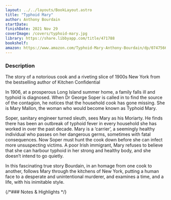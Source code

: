 ```yaml
---
layout: ../../layouts/BookLayout.astro
title: "Typhoid Mary"
author: Anthony Bourdain
startDate:
finishDate: 2021 Nov 29
coverImage: /covers/typhoid-mary.jpg
library: https://share.libbyapp.com/title/471788
bookshelf:
amazon: https://www.amazon.com/Typhoid-Mary-Anthony-Bourdain/dp/0747566879/
---
```


<ReadingTime
  startDate  = {frontmatter.startDate}
  finishDate = {frontmatter.finishDate}
/>

### Description
The story of a notorious cook and a riveting slice of 1900s New York from the bestselling author of Kitchen Confidential

In 1906, at a prosperous Long Island summer home, a family falls ill and typhoid is diagnosed. When Dr George Soper is called in to find the source of the contagion, he notices that the household cook has gone missing. She is Mary Mallon, the woman who would become known as Typhoid Mary.

Soper, sanitary engineer turned sleuth, sees Mary as his Moriarty. He finds there has been an outbreak of typhoid fever in every household she has worked in over the past decade. Mary is a ‘carrier’, a seemingly healthy individual who passes on her dangerous germs, sometimes with fatal consequences. Now Soper must hunt the cook down before she can infect more unsuspecting victims. A poor Irish immigrant, Mary refuses to believe that she can harbour typhoid in her strong and healthy body, and she doesn’t intend to go quietly.

In this fascinating true story Bourdain, in an homage from one cook to another, follows Mary through the kitchens of New York, putting a human face to a desperate and unintentional murderer, and examines a time, and a life, with his inimitable style.

{/*### Notes & Highlights */}

<Fragment slot="buy">
  <BuyBook
    library   = {frontmatter.library}
    bookshelf = {frontmatter.bookshelf}
    amazon    = {frontmatter.amazon}
  />
</Fragment>
